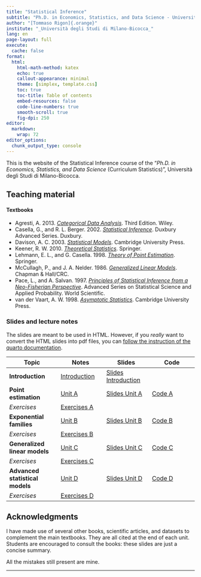 ```yaml
---
title: "Statistical Inference"
subtitle: "Ph.D. in Economics, Statistics, and Data Science - University of Milano-Bicocca"
author: "[Tommaso Rigon]{.orange}"
institute: "_Università degli Studi di Milano-Bicocca_"
lang: en
page-layout: full
execute:
  cache: false
format:
  html:
    html-math-method: katex
    echo: true
    callout-appearance: minimal
    theme: [simplex, template.css]
    toc: true
    toc-title: Table of contents
    embed-resources: false
    code-line-numbers: true
    smooth-scroll: true
    fig-dpi: 250
editor: 
  markdown: 
    wrap: 72
editor_options: 
  chunk_output_type: console
---
```


This is the website of the [Statistical Inference]{.blue} course of the
"*Ph.D. in Economics, Statistics, and Data Science* (Curriculum
Statistics)", Università degli Studi di Milano-Bicocca.

## Teaching material

#### Textbooks 

- Agresti, A. 2013. [*Categorical Data Analysis*](https://onlinelibrary.wiley.com/doi/book/10.1002/0471249688). Third Edition. Wiley.
- Casella, G., and R. L. Berger. 2002. [*Statistical Inference*](https://www.routledge.com/Statistical-Inference/Casella-Berger/p/book/9781032593036). Duxbury Advanced Series. Duxbury.
- Davison, A. C. 2003. [*Statistical Models*](https://www.cambridge.org/core/books/statistical-models/8EC19F80551F52D4C58FAA2022048FC7). Cambridge University Press.
- Keener, R. W. 2010. [*Theoretical Statistics*](https://link.springer.com/book/10.1007/978-0-387-93839-4). Springer. 
- Lehmann, E. L., and G. Casella. 1998. [*Theory of Point Estimation*](https://link.springer.com/book/10.1007/b98854). Springer.
<!-- - Efron, B. 2023. [*Exponential Families in Theory and Practice*](https://www.cambridge.org/core/books/exponential-families-in-theory-and-practice/45CE4C98DEAB5EC9D6934E9DAC002F5F). Cambridge University Press. -->
- McCullagh, P., and J. A. Nelder. 1986. [*Generalized Linear Models*](https://www.taylorfrancis.com/books/mono/10.1201/9780203753736/generalized-linear-models-mccullagh). Chapman & Hall/CRC.
- Pace, L., and A. Salvan. 1997. [*Principles of Statistical Inference from a Neo-Fisherian Perspective*](https://www.worldscientific.com/worldscibooks/10.1142/3409). Advanced Series on Statistical Science and Applied Probability. World Scientific.
- van der Vaart, A. W. 1998. [*Asymptotic Statistics*](https://www.cambridge.org/core/books/asymptotic-statistics/A3C7DAD3F7E66A1FA60E9C8FE132EE1D). Cambridge University Press.

### Slides and lecture notes

The slides are meant to be used in HTML. However, if you *really* want
to convert the HTML slides into pdf files, you can [follow the
instruction of the quarto
documentation](https://quarto.org/docs/presentations/revealjs/presenting.html#print-to-pdf).

| Topic                           | Notes                                | Slides                                             | Code                  |
|--------------------|------------------|------------------|------------------|
| **Introduction**                | [Introduction](slides/un_intro.html) | [Slides Introduction](slides/un_intro_slides.html) |                       |
| **Point estimation**            | [Unit A](slides/un_A.html)           | [Slides Unit A](slides/un_A_slides.html)           | [Code A](code/un_A.R) |
| *Exercises*                     | [Exercises A](exe/exe_A.html)        |                                                    |                       |
| **Exponential families**        | [Unit B](slides/un_B.html)           | [Slides Unit B](slides/un_B_slides.html)           | [Code B](code/un_B.R) |
| *Exercises*                     | [Exercises B](exe/exe_B.html)        |                                                    |                       |
| **Generalized linear models**   | [Unit C](slides/un_C.html)           | [Slides Unit C](slides/un_C_slides.html)           | [Code C](code/un_C.R) |
| *Exercises*                     | [Exercises C](exe/exe_C.html)        |                                                    |                       |
| **Advanced statistical models** | [Unit D](slides/un_D.html)           | [Slides Unit D](slides/un_D_slides.html)           | [Code D](code/un_D.R) |
| *Exercises*                     | [Exercises D](exe/exe_D.html)        |                                                    |                       |

<!-- ## Exam -->

<!-- #### Mock exam -->

<!-- An example of written examination is provided at [this link](exe/exe_exam.html).  -->

<!-- ## Prerequisites -->

<!-- Knowledge of the topics (i) linear algebra, (ii) linear models is highly recommended. -->

<!-- Knowledge of topics covered in the courses Probability and Statistics M -->

<!-- and Advanced Statistics M is also highly recommended. -->

## Acknowledgments

<!-- The primary source of this website's content are the textbooks [Azzalini and Scarpa (2011)]{.blue} and [Hastie, Tibshirani, and Friedman (2009)]{.orange}. A few pictures have been taken from the textbooks; in these cases the original source is cited.  -->

I have made use of several other books, scientific articles, and
datasets to complement the main textbooks. They are all cited at the end
of each unit. Students are encouraged to consult the books: these slides
are just a concise summary.

<!-- I am also grateful to Aldo Solari, who gracefully shared the material of the courses [Data Mining](https://aldosolari.github.io/DM/) and [Statistical Learning](https://aldosolari.github.io/SL/). These websites have been used to lay the basis of this course. -->

All the mistakes still present are mine.

------------------------------------------------------------------------
